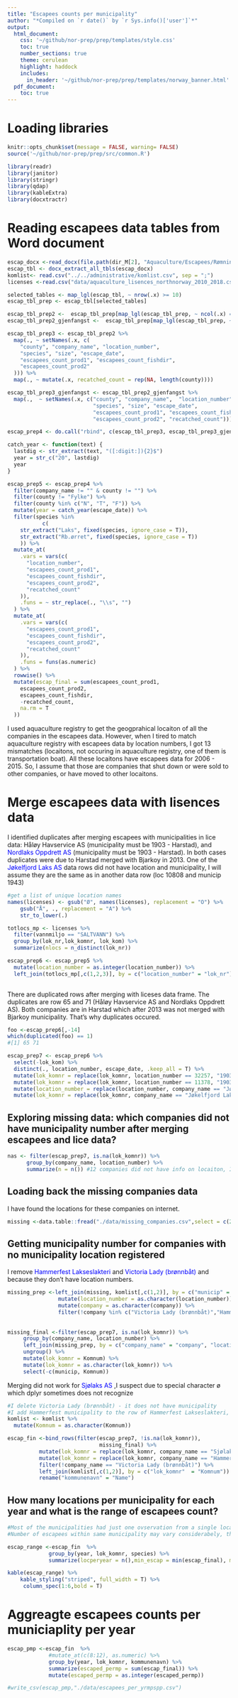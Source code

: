 ```yaml
---
title: "Escapees counts per municipality"
author: "*Compiled on `r date()` by `r Sys.info()['user']`*"
output: 
  html_document:
    css: '~/github/nor-prep/prep/templates/style.css'
    toc: true
    number_sections: true
    theme: cerulean
    highlight: haddock
    includes: 
      in_header: '~/github/nor-prep/prep/templates/norway_banner.html'
  pdf_document:
    toc: true
---
```


# Loading libraries
```r
knitr::opts_chunk$set(message = FALSE, warning= FALSE)
source('~/github/nor-prep/prep/src/common.R')
```

```r
library(readr)
library(janitor)
library(stringr)
library(qdap)
library(kableExtra)
library(docxtractr)
```

# Reading escapees data tables from Word document
```r
escap_docx <-read_docx(file.path(dir_M[2], "Aquaculture/Escapees/Rømninger2006-2016.docx"))
escap_tbl <- docx_extract_all_tbls(escap_docx)
komlist<- read.csv("../../administrative/komlist.csv", sep = ";")
licenses <-read.csv("data/aquaculture_lisences_northnorway_2010_2018.csv")
```


```r
selected_tables <- map_lgl(escap_tbl, ~ nrow(.x) >= 10) 
escap_tbl_prep <- escap_tbl[selected_tables]

escap_tbl_prep2 <-  escap_tbl_prep[map_lgl(escap_tbl_prep, ~ ncol(.x) == 9)]
escap_tbl_prep2_gjenfangst <-  escap_tbl_prep[map_lgl(escap_tbl_prep, ~ ncol(.x) == 10)]
```

```r

escap_tbl_prep3 <- escap_tbl_prep2 %>%
  map(., ~ setNames(.x, c(
    "county", "company_name", "location_number",
    "species", "size", "escape_date",
    "escapees_count_prod1", "escapees_count_fishdir",
    "escapees_count_prod2"
  ))) %>%
  map(., ~ mutate(.x, recatched_count = rep(NA, length(county))))
```

```r
escap_tbl_prep3_gjenfangst <- escap_tbl_prep2_gjenfangst %>% 
  map(.,  ~ setNames(.x, c("county", "company_name",  "location_number", 
                           "species", "size", "escape_date",
                           "escapees_count_prod1", "escapees_count_fishdir",
                           "escapees_count_prod2", "recatched_count")))
```


```r
escap_prep4 <- do.call("rbind", c(escap_tbl_prep3, escap_tbl_prep3_gjenfangst))
```

```r
catch_year <- function(text) {
  lastdig <- str_extract(text, "([:digit:]){2}$")
  year = str_c("20", lastdig)
  year
}
```

```r
escap_prep5 <- escap_prep4 %>%
  filter(company_name != "" & county != "") %>%
  filter(county != "Fylke") %>%
  filter(county %in% c("N", "T", "F")) %>%
  mutate(year = catch_year(escape_date)) %>%
  filter(species %in% 
           c(
    str_extract("Laks", fixed(species, ignore_case = T)),
    str_extract("Rb.ørret", fixed(species, ignore_case = T))
    )) %>%
  mutate_at(
    .vars = vars(c(
      "location_number",
      "escapees_count_prod1",
      "escapees_count_fishdir",
      "escapees_count_prod2",
      "recatched_count"
    )),
    .funs = ~ str_replace(., "\\s", "")
  ) %>%
  mutate_at(
    .vars = vars(c(
      "escapees_count_prod1",
      "escapees_count_fishdir",
      "escapees_count_prod2",
      "recatched_count"
    )),
    .funs = funs(as.numeric)
  ) %>%
  rowwise() %>%
  mutate(escap_final = sum(escapees_count_prod1,
    escapees_count_prod2,
    escapees_count_fishdir,
    -recatched_count,
    na.rm = T
  ))
```


I used aquaculture registry to get the geogprahical locaiton of all the companies in the escapees data.
However, when I tired to match aquaculture registry with escapees data by location numbers, I got 13 mismatches (locaitons, not occuring in aquaculture registry, one of them is transportation boat).
All these locaitons have escapees data for 2006 - 2015. So, I assume that those are companies that shut down or were sold to other companies, or have moved to other locaitons.


# Merge escapees data with lisences data
I identified duplicates after merging escapees with municipalities in lice data: <span style="colour:blue">Håløy Havservice AS</span> (municipality must be 1903 - Harstad), 
and <span style="color:blue">Nordlaks Oppdrett AS</span> (municipality must be 1903 - Harstad). In both cases duplicates were due to Harstad merged with Bjarkoy in 2013. 
One of the <span style="color:blue">Jøkelfjord Laks AS</span> data rows did not have location and municipality, I will assume they are the same as in another data row (loc 10808 and municip 1943) 


```r
#get a list of unique location names
names(licenses) <- gsub("Ø", names(licenses), replacement = "O") %>%
    gsub("Å", ., replacement = "A") %>%
    str_to_lower(.)

totlocs_mp <- licenses %>%
  filter(vannmiljo == "SALTVANN") %>%
  group_by(lok_nr,lok_komnr, lok_kom) %>%
  summarize(nlocs = n_distinct(lok_nr)) 

escap_prep6 <- escap_prep5 %>% 
  mutate(location_number = as.integer(location_number)) %>% 
  left_join(totlocs_mp[,c(1,2,3)], by = c("location_number" = "lok_nr")) 
  
```
There are duplicated rows after merging with liceses data frame. The duplicates are row 65 and 71 (Håløy Havservice AS and Nordlaks Oppdrett AS).
Both companies are in Harstad which after 2013 was not merged with Bjarkoy municipality. That's why duplicates occured.
```r
foo <-escap_prep6[,-14]
which(duplicated(foo) == 1) 
#[1] 65 71
```


```r
escap_prep7 <- escap_prep6 %>% 
  select(-lok_kom) %>% 
  distinct(., location_number, escape_date, .keep_all = T) %>% 
  mutate(lok_komnr = replace(lok_komnr, location_number == 32257, "1903" )) %>% 
  mutate(lok_komnr = replace(lok_komnr, location_number == 11378, "1903" )) %>% 
  mutate(location_number = replace(location_number, company_name == "Jøkelfjord Laks AS", "10808")) %>% 
  mutate(lok_komnr = replace(lok_komnr, company_name == "Jøkelfjord Laks AS", "1943"))
```


##  Exploring missing data: which companies did not have municipality number after merging escapees and lice data?
```r
nas <- filter(escap_prep7, is.na(lok_komnr)) %>% 
      group_by(company_name, location_number) %>% 
      summarize(n = n()) #12 companies did not have info on locaiton, I get info by  google serach.
```

##  Loading back the missing companies data 
I have found the locations for these companies on internet.
```r
missing <-data.table::fread("./data/missing_companies.csv",select = c(2,3,5), encoding = "UTF-8")
```

## Getting municipality number for companies with no municipality location registered
I remove  <span style="color:blue">Hammerfest Lakseslakteri</span> and  <span style="color:blue">Victoria Lady (brønnbåt)</span> and because they don't have location numbers. 
```r
missing_prep <-left_join(missing, komlist[,c(1,2)], by = c("municip" = "Name")) %>% 
                mutate(location_number = as.character(location_number)) %>% 
                mutate(company = as.character(company)) %>% 
                filter(!company %in% c("Victoria Lady (brønnbåt)","Hammerfest Lakseslakteri")) 
              
          
missing_final <-filter(escap_prep7, is.na(lok_komnr)) %>% 
     group_by(company_name, location_number) %>% 
     left_join(missing_prep, by = c("company_name" = "company", "location_number")) %>% 
     ungroup() %>% 
     mutate(lok_komnr = Komnum) %>% 
     mutate(lok_komnr = as.character(lok_komnr)) %>% 
     select(-c(municip, Komnum))
```

Merging did not work for <span style="color:blue">Sjølaks AS</span> ,I suspect due to special character ø which dplyr sometimes does not recognize
```r

#I delete Victoria Lady (brønnbåt) - it does not have municipality
#I add Hammerfest municipality to the row of Hammerfest Lakseslakteri, but locaiton number for this company is unknown.
komlist <- komlist %>% 
  mutate(Komnum = as.character(Komnum))

escap_fin <-bind_rows(filter(escap_prep7, !is.na(lok_komnr)), 
                             missing_final) %>% 
          mutate(lok_komnr = replace(lok_komnr, company_name == "Sjølaks AS", "1943")) %>% 
          mutate(lok_komnr = replace(lok_komnr, company_name == "Hammerfest Lakseslakteri", "2004")) %>% 
          filter(!company_name == "Victoria Lady (brønnbåt)") %>% 
          left_join(komlist[,c(1,2)], by = c("lok_komnr"  = "Komnum")) %>% 
          rename("kommunenavn" = "Name") 
```

## How many locations per municipality for each year  and what is the range of escapees count?
```r
#Most of the municipalities had just one ovservation from a single locaiton each year. 
#Number of escapees within same municipality may vary considerabely, thus we should not average them.

escap_range <-escap_fin  %>% 
             group_by(year, lok_komnr, species) %>% 
             summarize(locperyear = n(),min_escap = min(escap_final), max_escap = max(escap_final)) 

kable(escap_range) %>% 
    kable_styling("striped", full_width = T) %>% 
     column_spec(1:6,bold = T) 
```

# Aggreagte escapees counts per municiaplity per year  
```r
escap_pmp <-escap_fin  %>% 
             #mutate_at(c(8:12), as.numeric) %>% 
             group_by(year, lok_komnr, kommunenavn) %>% 
             summarize(escaped_permp = sum(escap_final)) %>% 
             mutate(escaped_permp = as.integer(escaped_permp))

#write_csv(escap_pmp,"./data/escapees_per_yrmpspp.csv")
```
